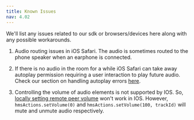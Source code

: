 ```yaml
---
title: Known Issues
nav: 4.02
---
```


We'll list any issues related to our sdk or browsers/devices here along with any possible workarounds.

1. Audio routing issues in iOS Safari. The audio is sometimes routed to the phone speaker when an earphone is connected.

2. If there is no audio in the room for a while iOS Safari can take away autoplay permission requiring a user interaction
   to play future audio. Check our section on handling autoplay errors [here](../features/error-handling#handling-autoplay-error).

3. Controlling the volume of audio elements is not supported by IOS. So, [locally setting remote peer volume](../advanced-features/volume-control) won't work in IOS.
   However, `hmsActions.setVolume(0)` and `hmsActions.setVolume(100, trackId)` will mute and unmute audio respectively.
